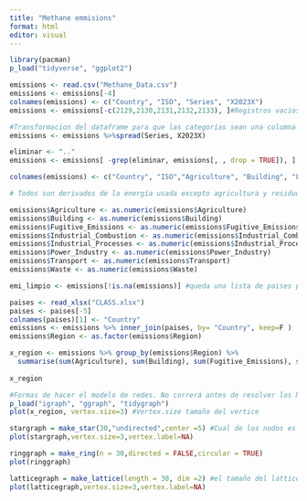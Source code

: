 ---
title: "Methane emmisions"
format: html
editor: visual
---

```{r}
library(pacman)
p_load("tidyverse", "ggplot2")
```

```{r}
emissions <- read.csv("Methane_Data.csv")
emissions <- emissions[-4]
colnames(emissions) <- c("Country", "ISO", "Series", "X2023X")
emissions <- emissions[-c(2129,2130,2131,2132,2133), ]#Registros vacios o con metadata
```


```{r}
#Transformacion del dataframe para que las categorías sean una columna cada una
emissions <- emissions %>%spread(Series, X2023X)

eliminar <- ".."
emissions <- emissions[ -grep(eliminar, emissions[, , drop = TRUE]), ]

colnames(emissions) <- c("Country", "ISO","Agriculture", "Building", "Fugitive_Emissions", "Industrial_Combustion", "Industrial_Processes", "Power_Industry", "Transport", "Waste" )

# Todos son derivados de la energía usada excepto agricultura y residuos. Todo esta en Mt CO2e
```

```{r}
emissions$Agriculture <- as.numeric(emissions$Agriculture)
emissions$Building <- as.numeric(emissions$Building)
emissions$Fugitive_Emissions <- as.numeric(emissions$Fugitive_Emissions)
emissions$Industrial_Combustion <- as.numeric(emissions$Industrial_Combustion)
emissions$Industrial_Processes <- as.numeric(emissions$Industrial_Processes)
emissions$Power_Industry <- as.numeric(emissions$Power_Industry)
emissions$Transport <- as.numeric(emissions$Transport)
emissions$Waste <- as.numeric(emissions$Waste)

emi_limpio <- emissions[!is.na(emissions)] #queda una lista de paises pero se borran todas las variables!!
```


```{r}
paises <- read_xlsx("CLASS.xlsx")
paises <- paises[-5]
colnames(paises)[1] <- "Country"
emissions <- emissions %>% inner_join(paises, by= "Country", keep=F )
emissions$Region <- as.factor(emissions$Region)
```

```{r}
x_region <- emissions %>% group_by(emissions$Region) %>% 
  summarise(sum(Agriculture), sum(Building), sum(Fugitive_Emissions), sum(Industrial_Combustion), sum(Industrial_Processes), sum(Power_Industry), sum(Transport), sum(Waste))
  
x_region

```


```{r}
#Formas de hacer el modelo de redes. No correrá antes de resolver los NAs
p_load("igraph", "ggraph", "tidygraph")
plot(x_region, vertex.size=3) #Vertex.size tamaño del vertice

stargraph = make_star(30,"undirected",center =5) #Cual de los nodos es el centro? el 5
plot(stargraph,vertex.size=3,vertex.label=NA)

ringgraph = make_ring(n = 30,directed = FALSE,circular = TRUE)
plot(ringgraph)

latticegraph = make_lattice(length = 30, dim =2) #el tamaño del lattice en cada dimensión
plot(latticegraph,vertex.size=3,vertex.label=NA)
```

```{r}

```






